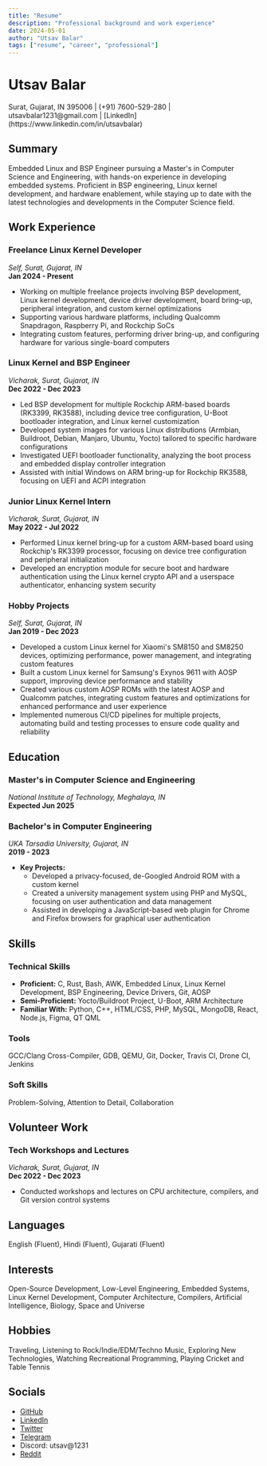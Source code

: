 ```yaml
---
title: "Resume"
description: "Professional background and work experience"
date: 2024-05-01
author: "Utsav Balar"
tags: ["resume", "career", "professional"]
---
```


# Utsav Balar

<div class="contact-info">
Surat, Gujarat, IN 395006 | (+91) 7600-529-280 | utsavbalar1231@gmail.com | [LinkedIn](https://www.linkedin.com/in/utsavbalar)
</div>

## Summary

Embedded Linux and BSP Engineer pursuing a Master's in Computer Science and Engineering, with hands-on experience in developing embedded systems. Proficient in BSP engineering, Linux kernel development, and hardware enablement, while staying up to date with the latest technologies and developments in the Computer Science field.

## Work Experience

### Freelance Linux Kernel Developer
*Self, Surat, Gujarat, IN*  
**Jan 2024 - Present**
- Working on multiple freelance projects involving BSP development, Linux kernel development, device driver development, board bring-up, peripheral integration, and custom kernel optimizations
- Supporting various hardware platforms, including Qualcomm Snapdragon, Raspberry Pi, and Rockchip SoCs
- Integrating custom features, performing driver bring-up, and configuring hardware for various single-board computers

### Linux Kernel and BSP Engineer
*Vicharak, Surat, Gujarat, IN*  
**Dec 2022 - Dec 2023**
- Led BSP development for multiple Rockchip ARM-based boards (RK3399, RK3588), including device tree configuration, U-Boot bootloader integration, and Linux kernel customization
- Developed system images for various Linux distributions (Armbian, Buildroot, Debian, Manjaro, Ubuntu, Yocto) tailored to specific hardware configurations
- Investigated UEFI bootloader functionality, analyzing the boot process and embedded display controller integration
- Assisted with initial Windows on ARM bring-up for Rockchip RK3588, focusing on UEFI and ACPI integration

### Junior Linux Kernel Intern
*Vicharak, Surat, Gujarat, IN*  
**May 2022 - Jul 2022**
- Performed Linux kernel bring-up for a custom ARM-based board using Rockchip's RK3399 processor, focusing on device tree configuration and peripheral initialization
- Developed an encryption module for secure boot and hardware authentication using the Linux kernel crypto API and a userspace authenticator, enhancing system security

### Hobby Projects
*Self, Surat, Gujarat, IN*  
**Jan 2019 - Dec 2023**
- Developed a custom Linux kernel for Xiaomi's SM8150 and SM8250 devices, optimizing performance, power management, and integrating custom features
- Built a custom Linux kernel for Samsung's Exynos 9611 with AOSP support, improving device performance and stability
- Created various custom AOSP ROMs with the latest AOSP and Qualcomm patches, integrating custom features and optimizations for enhanced performance and user experience
- Implemented numerous CI/CD pipelines for multiple projects, automating build and testing processes to ensure code quality and reliability

## Education

### Master's in Computer Science and Engineering
*National Institute of Technology, Meghalaya, IN*  
**Expected Jun 2025**

### Bachelor's in Computer Engineering
*UKA Tarsadia University, Gujarat, IN*  
**2019 - 2023**
- **Key Projects:**
  - Developed a privacy-focused, de-Googled Android ROM with a custom kernel
  - Created a university management system using PHP and MySQL, focusing on user authentication and data management
  - Assisted in developing a JavaScript-based web plugin for Chrome and Firefox browsers for graphical user authentication

## Skills

### Technical Skills
- **Proficient:** C, Rust, Bash, AWK, Embedded Linux, Linux Kernel Development, BSP Engineering, Device Drivers, Git, AOSP
- **Semi-Proficient:** Yocto/Buildroot Project, U-Boot, ARM Architecture
- **Familiar With:** Python, C++, HTML/CSS, PHP, MySQL, MongoDB, React, Node.js, Figma, QT QML

### Tools
GCC/Clang Cross-Compiler, GDB, QEMU, Git, Docker, Travis CI, Drone CI, Jenkins

### Soft Skills
Problem-Solving, Attention to Detail, Collaboration

## Volunteer Work

### Tech Workshops and Lectures
*Vicharak, Surat, Gujarat, IN*  
**Dec 2022 - Dec 2023**
- Conducted workshops and lectures on CPU architecture, compilers, and Git version control systems

## Languages
English (Fluent), Hindi (Fluent), Gujarati (Fluent)

## Interests
Open-Source Development, Low-Level Engineering, Embedded Systems, Linux Kernel Development, Computer Architecture, Compilers, Artificial Intelligence, Biology, Space and Universe

## Hobbies
Traveling, Listening to Rock/Indie/EDM/Techno Music, Exploring New Technologies, Watching Recreational Programming, Playing Cricket and Table Tennis

## Socials
- [GitHub](https://github.com/UtsavBalar1231)
- [LinkedIn](https://linkedin.com/in/utsavbalar)
- [Twitter](https://twitter.com/UtsavTheCunt)
- [Telegram](https://t.me/UtsavTheCunt)
- Discord: utsav@1231
- [Reddit](https://reddit.com/user/UtsavTheCunt) 